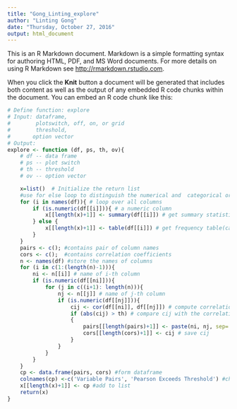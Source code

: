 ```yaml
---
title: "Gong_Linting_explore"
author: "Linting Gong"
date: "Thursday, October 27, 2016"
output: html_document
---
```


This is an R Markdown document. Markdown is a simple formatting syntax for authoring HTML, PDF, and MS Word documents. For more details on using R Markdown see <http://rmarkdown.rstudio.com>.

When you click the **Knit** button a document will be generated that includes both content as well as the output of any embedded R code chunks within the document. You can embed an R code chunk like this:

```r
# Define function: explore 
# Input: dataframe,
#        plotswitch, off, on, or grid
#        threshold,
#       option vector  
# Output:
explore <- function (df, ps, th, ov){
    # df -- data frame
    # ps -- plot switch
    # th -- threshold
    # ov -- option vector

    x=list()  # Initialize the return list
    #use for else loop to distinguish the numerical and  categorical or logical columns 
    for (i in names(df)){ # loop over all columns
        if (is.numeric(df[[i]])){ # a numeric column
            x[[length(x)+1]] <- summary(df[[i]]) # get summary statistics table
        } else { 
            x[[length(x)+1]] <- table(df[[i]]) # get frequency table(categorical and logical columns)
        }
    }
    pairs <- c(); #contains pair of column names
    cors <- c();  #contains correlation coefficients
    n <- names(df) #store the names of columns 
    for (i in c(1:(length(n)-1))){
        ni <- n[[i]] # name of i-th column
        if (is.numeric(df[[ni]])){
            for (j in c((i+1): length(n))){
                nj <- n[[j]] # name of j-th column
                if (is.numeric(df[[nj]])){
                    cij <- cor(df[[ni]], df[[nj]]) # compute correlation coefficient
                    if (abs(cij) > th) # compare cij with the correlation threshold(use the abs()function in here to compare)
                    {
                        pairs[[length(pairs)+1]] <- paste(ni, nj, sep='-') #save column names
                        cors[[length(cors)+1]] <- cij # save cij
                    }
                }
            }
        }
    }
    cp <- data.frame(pairs, cors) #form dataframe
    colnames(cp) <-c('Variable Pairs', 'Pearson Exceeds Threshold') #change column names
    x[[length(x)+1]] <- cp #add to list
    return(x)
}

















```
